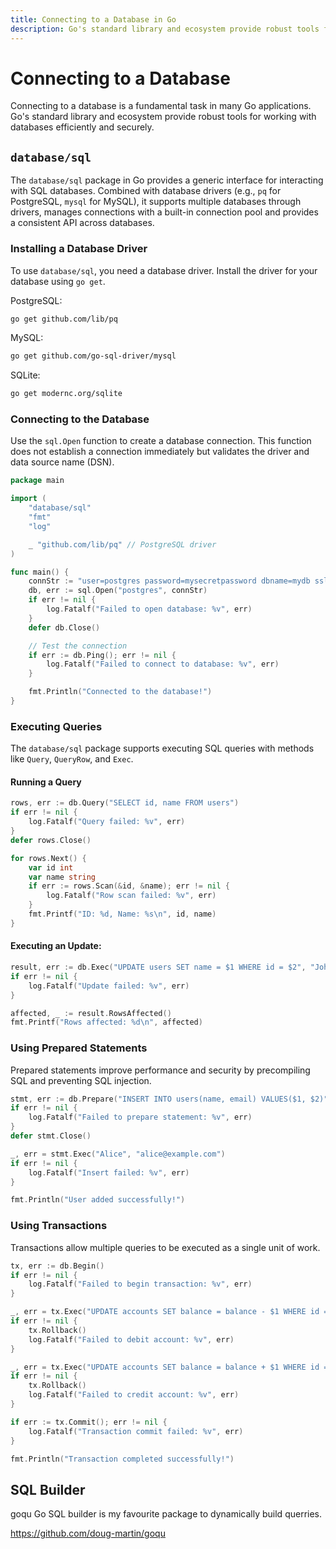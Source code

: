 ```yaml
---
title: Connecting to a Database in Go
description: Go's standard library and ecosystem provide robust tools for working with databases efficiently and securely.
---
```


# Connecting to a Database

Connecting to a database is a fundamental task in many Go applications. Go's standard library and ecosystem provide robust tools for working with databases efficiently and securely.

## `database/sql`

The `database/sql` package in Go provides a generic interface for interacting with SQL databases. Combined with database drivers (e.g., `pq` for PostgreSQL, `mysql` for MySQL),
it supports multiple databases through drivers, manages connections with a built-in connection pool and provides a consistent API across databases.

### Installing a Database Driver

To use `database/sql`, you need a database driver. Install the driver for your database using `go get`.

PostgreSQL:  
```bash
go get github.com/lib/pq
```
MySQL:  
```bash
go get github.com/go-sql-driver/mysql
```
SQLite:  
```bash
go get modernc.org/sqlite
```

### Connecting to the Database

Use the `sql.Open` function to create a database connection. This function does not establish a connection immediately but validates the driver and data source name (DSN).

```go
package main

import (
	"database/sql"
	"fmt"
	"log"

	_ "github.com/lib/pq" // PostgreSQL driver
)

func main() {
	connStr := "user=postgres password=mysecretpassword dbname=mydb sslmode=disable"
	db, err := sql.Open("postgres", connStr)
	if err != nil {
		log.Fatalf("Failed to open database: %v", err)
	}
	defer db.Close()

	// Test the connection
	if err := db.Ping(); err != nil {
		log.Fatalf("Failed to connect to database: %v", err)
	}

	fmt.Println("Connected to the database!")
}
```

### Executing Queries

The `database/sql` package supports executing SQL queries with methods like `Query`, `QueryRow`, and `Exec`.

#### Running a Query
```go
rows, err := db.Query("SELECT id, name FROM users")
if err != nil {
	log.Fatalf("Query failed: %v", err)
}
defer rows.Close()

for rows.Next() {
	var id int
	var name string
	if err := rows.Scan(&id, &name); err != nil {
		log.Fatalf("Row scan failed: %v", err)
	}
	fmt.Printf("ID: %d, Name: %s\n", id, name)
}
```

#### Executing an Update:
```go
result, err := db.Exec("UPDATE users SET name = $1 WHERE id = $2", "John Doe", 1)
if err != nil {
	log.Fatalf("Update failed: %v", err)
}

affected, _ := result.RowsAffected()
fmt.Printf("Rows affected: %d\n", affected)
```


### Using Prepared Statements

Prepared statements improve performance and security by precompiling SQL and preventing SQL injection.

```go
stmt, err := db.Prepare("INSERT INTO users(name, email) VALUES($1, $2)")
if err != nil {
	log.Fatalf("Failed to prepare statement: %v", err)
}
defer stmt.Close()

_, err = stmt.Exec("Alice", "alice@example.com")
if err != nil {
	log.Fatalf("Insert failed: %v", err)
}

fmt.Println("User added successfully!")
```

### Using Transactions

Transactions allow multiple queries to be executed as a single unit of work.

```go
tx, err := db.Begin()
if err != nil {
	log.Fatalf("Failed to begin transaction: %v", err)
}

_, err = tx.Exec("UPDATE accounts SET balance = balance - $1 WHERE id = $2", 100, 1)
if err != nil {
	tx.Rollback()
	log.Fatalf("Failed to debit account: %v", err)
}

_, err = tx.Exec("UPDATE accounts SET balance = balance + $1 WHERE id = $2", 100, 2)
if err != nil {
	tx.Rollback()
	log.Fatalf("Failed to credit account: %v", err)
}

if err := tx.Commit(); err != nil {
	log.Fatalf("Transaction commit failed: %v", err)
}

fmt.Println("Transaction completed successfully!")
```

## SQL Builder

goqu Go SQL builder is my favourite package to dynamically build querries.

https://github.com/doug-martin/goqu